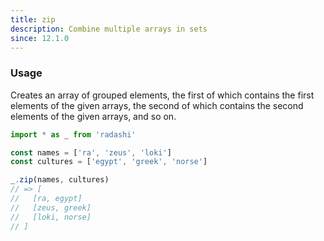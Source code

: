 ```yaml
---
title: zip
description: Combine multiple arrays in sets
since: 12.1.0
---
```


### Usage

Creates an array of grouped elements, the first of which contains the first elements of the given arrays, the second of which contains the second elements of the given arrays, and so on.

```ts
import * as _ from 'radashi'

const names = ['ra', 'zeus', 'loki']
const cultures = ['egypt', 'greek', 'norse']

_.zip(names, cultures)
// => [
//   [ra, egypt]
//   [zeus, greek]
//   [loki, norse]
// ]
```
